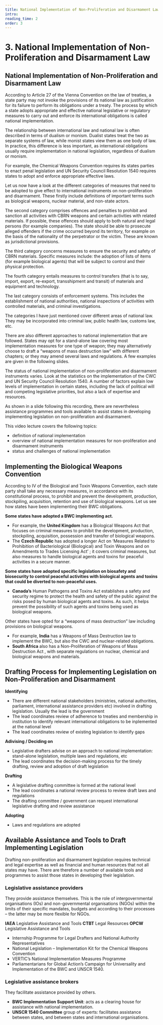 ```yaml
---
title: National Implementation of Non-Proliferation and Disarmament Law
intro:
reading_time: 2
order: 3
---
```


# 3. National Implementation of Non-Proliferation and Disarmament Law

<Figure
  size="large"
  src="signing_large.jpg"
  caption="?."
  credit="?"
  license="cc-by-2"
  alt=""
></Figure>

## National Implementation of Non-Proliferation and Disarmament Law

<LectureVideo smil="lu19/lu19_vl4-2.smil" poster="?" subtitles="?" provider="video-stream">

According to Article 27 of the Vienna Convention on the law of treaties, a state party may not invoke the provisions of its national law as justification for its failure to perform its obligations under a treaty. The process by which a state adopts appropriate and effective national legislative or regulatory measures to carry out and enforce its international obligations is called national implementation.

The relationship between international law and national law is often described in terms of dualism or monism. Dualist states treat the two as separate systems of law, while monist states view them as one body of law. In practice, this difference is less important, as international obligations usually require implementation in national legislation, regardless of dualism or monism.

For example, the Chemical Weapons Convention requires its states parties to enact penal legislation and UN Security Council Resolution 1540 requires states to adopt and enforce appropriate effective laws.

Let us now have a look at the different categories of measures that need to be adopted to give effect to international instruments on non-proliferation and disarmament. These firstly include definitions of important terms such as biological weapons, nuclear material, and non-state actors.

The second category comprises offences and penalties to prohibit and sanction all activities with CBRN weapons and certain activities with related materials. If possible, these offences should apply to both natural and legal persons (for example companies). The state should be able to prosecute alleged offenders if the crime occurred beyond its territory, for example on the basis of the nationality of the perpetrator or the victim. These are known as jurisdictional provisions.

The third category concerns measures to ensure the security and safety of CBRN materials. Specific measures include: the adoption of lists of items (for example biological agents) that will be subject to control and their physical protection.

The fourth category entails measures to control transfers (that is to say, import, export, re-export, transshipment and transit) of materials and equipment and technology.

The last category consists of enforcement systems. This includes the establishment of national authorities, national inspections of activities with controlled materials, and criminal investigations.

The categories I have just mentioned cover different areas of national law. They may be incorporated into criminal law, public health law, customs law, etc.

There are also different approaches to national implementation that are followed. States may opt for a stand-alone law covering most implementation measures for one type of weapon; they may alternatively choose to draft a “weapons of mass destruction law” with different chapters; or they may amend several laws and regulations. A few examples are given in the following slides.

The status of national implementation of non-proliferation and disarmament instruments varies. Look at the statistics on the implementation of the CWC and UN Security Council Resolution 1540. A number of factors explain low levels of implementation in certain states, including the lack of political will and competing legislative priorities, but also a lack of expertise and resources.

As shown in a slide following this recording, there are nevertheless assistance programmes and tools available to assist states in developing implementing legislation on non-proliferation and disarmament.

</LectureVideo>

This video lecture covers the following topics:

- definition of national implementation
- overview of national implementation measures for non-proliferation and disarmament instruments
- status and challenges of national implementation


## Implementing the Biological Weapons Convention

According to IV of the Biological and Toxin Weapons Convention, each state party shall take any necessary measures, in accordance with its constitutional process, to prohibit and prevent the development, production, stockpiling, acquisition, retention and use of biological weapons. Let us see how states have been implementing their BWC obligations.

**Some states have adopted a BWC implementing act.**

- For example, the **United Kingdom** has a Biological Weapons Act that focuses on criminal measures to prohibit the development, production, stockpiling, acquisition, possession and transfer of biological weapons.
- The **Czech Republic** has adopted a longer Act on ‘Measures Related to Prohibition of Bacteriological (Biological) and Toxin Weapons and on Amendments to Trades Licensing Act’ ; it covers criminal measures, but also measures to handle biological agents and toxins for peaceful activities in a secure manner.

**Some states have adopted specific legislation on biosafety and biosecurity to control peaceful activities with biological agents and toxins that could be diverted to non-peaceful uses.**

- **Canada’s** Human Pathogens and Toxins Act establishes a safety and security regime to protect the health and safety of the public against the risks posed by human biological agents and toxins. As such, it helps prevent the possibility of such agents and toxins being used as biological weapons.

Other states have opted for a “weapons of mass destruction” law including provisions on biological weapons.

- For example, **India** has a Weapons of Mass Destruction law to implement the BWC, but also the CWC and nuclear-related obligations.
- **South Africa** also has a Non-Proliferation of Weapons of Mass Destruction Act , with separate regulations on nuclear, chemical and biological weapons and materials.

## Drafting Process for Implementing Legislation on Non-Proliferation and Disarmament

**Identifying**

- There are different national stakeholders (ministries, national authorities, parliament, international assistance providers etc) involved in drafting legislation. Usually the lead is the government
- The lead coordinates review of adherence to treaties and membership in institution to identify relevant international obligations to be inplemented at the national level
- The lead coordinates review of existing legislation to identify gaps

**Adivising / Deciding on**

- Legislative drafters advise on an approach to national implementation: stand-alone legislation, multiple laws and regulations, etc
- The lead coordinates the decision-making process for the timely drafting, review and adoption of draft legislation

**Drafting**

- A legislative drafting committee is formed at the national level
- The lead coordinates a national review process to review draft laws and regulations
- The drafting committee / government can request international legislative drafting and review assistance

**Adopting**

- Laws and regulations are adopted

## Available Assistance and Tools to Draft Implementing Legislation

Drafting non-proliferation and disarmament legislation requires technical and legal expertise as well as financial and human resources that not all states may have. There are therefore a number of available tools and programmes to assist those states in developing their legislation.

<Figure
  size="large"
  src="guide.jpg"
  caption="Find the complete guide here."
  credit="?"
  license="cc-by-2"
  alt=""
></Figure>

### Legislative assistance providers

They provide assistance themselves. This is the role of intergovernmental organisations (IOs) and non-governmental organisations (NGOs) within the limits of their specific mandates, budgets and according to their processes – the latter may be more flexible for NGOs.

**IAEA** Legislative Assistance and Tools
**CTBT** Legal Resources
**OPCW** Legislative Assistance and Tools

- Internship Programme for Legal Drafters and National Authority Representatives
- National Legislation – Implementation Kit for the Chemical Weapons Convention
- VERTIC’s National Implementation Measures Programme
- Parliamentarians for Global Action’s Campaign for Universality and Implementation of the BWC and UNSCR 1540.

### Legislative assistance brokers

They facilitate assistance provided by others.
- **BWC Implementation Support Unit**: acts as a clearing house for assistance with national implementation.
- **UNSCR 1540 Committee** group of experts: facilitates assistance between states, and between states and international organisations.
